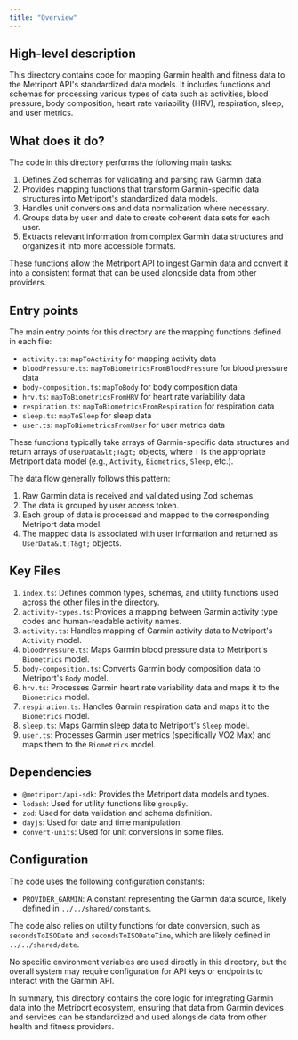 ```yaml
---
title: "Overview"
---
```


## High-level description
This directory contains code for mapping Garmin health and fitness data to the Metriport API's standardized data models. It includes functions and schemas for processing various types of data such as activities, blood pressure, body composition, heart rate variability (HRV), respiration, sleep, and user metrics.

## What does it do?
The code in this directory performs the following main tasks:

1. Defines Zod schemas for validating and parsing raw Garmin data.
2. Provides mapping functions that transform Garmin-specific data structures into Metriport's standardized data models.
3. Handles unit conversions and data normalization where necessary.
4. Groups data by user and date to create coherent data sets for each user.
5. Extracts relevant information from complex Garmin data structures and organizes it into more accessible formats.

These functions allow the Metriport API to ingest Garmin data and convert it into a consistent format that can be used alongside data from other providers.

## Entry points
The main entry points for this directory are the mapping functions defined in each file:

- `activity.ts`: `mapToActivity` for mapping activity data
- `bloodPressure.ts`: `mapToBiometricsFromBloodPressure` for blood pressure data
- `body-composition.ts`: `mapToBody` for body composition data
- `hrv.ts`: `mapToBiometricsFromHRV` for heart rate variability data
- `respiration.ts`: `mapToBiometricsFromRespiration` for respiration data
- `sleep.ts`: `mapToSleep` for sleep data
- `user.ts`: `mapToBiometricsFromUser` for user metrics data

These functions typically take arrays of Garmin-specific data structures and return arrays of `UserData&lt;T&gt;` objects, where `T` is the appropriate Metriport data model (e.g., `Activity`, `Biometrics`, `Sleep`, etc.).

The data flow generally follows this pattern:
1. Raw Garmin data is received and validated using Zod schemas.
2. The data is grouped by user access token.
3. Each group of data is processed and mapped to the corresponding Metriport data model.
4. The mapped data is associated with user information and returned as `UserData&lt;T&gt;` objects.

## Key Files
1. `index.ts`: Defines common types, schemas, and utility functions used across the other files in the directory.
2. `activity-types.ts`: Provides a mapping between Garmin activity type codes and human-readable activity names.
3. `activity.ts`: Handles mapping of Garmin activity data to Metriport's `Activity` model.
4. `bloodPressure.ts`: Maps Garmin blood pressure data to Metriport's `Biometrics` model.
5. `body-composition.ts`: Converts Garmin body composition data to Metriport's `Body` model.
6. `hrv.ts`: Processes Garmin heart rate variability data and maps it to the `Biometrics` model.
7. `respiration.ts`: Handles Garmin respiration data and maps it to the `Biometrics` model.
8. `sleep.ts`: Maps Garmin sleep data to Metriport's `Sleep` model.
9. `user.ts`: Processes Garmin user metrics (specifically VO2 Max) and maps them to the `Biometrics` model.

## Dependencies
- `@metriport/api-sdk`: Provides the Metriport data models and types.
- `lodash`: Used for utility functions like `groupBy`.
- `zod`: Used for data validation and schema definition.
- `dayjs`: Used for date and time manipulation.
- `convert-units`: Used for unit conversions in some files.

## Configuration
The code uses the following configuration constants:
- `PROVIDER_GARMIN`: A constant representing the Garmin data source, likely defined in `../../shared/constants`.

The code also relies on utility functions for date conversion, such as `secondsToISODate` and `secondsToISODateTime`, which are likely defined in `../../shared/date`.

No specific environment variables are used directly in this directory, but the overall system may require configuration for API keys or endpoints to interact with the Garmin API.

In summary, this directory contains the core logic for integrating Garmin data into the Metriport ecosystem, ensuring that data from Garmin devices and services can be standardized and used alongside data from other health and fitness providers.